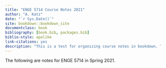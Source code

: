 ```yaml
--- 
title: "ENGE 5714 Course Notes 2021"
author: "A. Katz"
date: "`r Sys.Date()`"
site: bookdown::bookdown_site
documentclass: book
bibliography: [book.bib, packages.bib]
biblio-style: apalike
link-citations: yes
description: "This is a test for organizing course notes in bookdown. The output format for this example is bookdown::gitbook."
---
```


The following are notes for ENGE 5714 in Spring 2021.